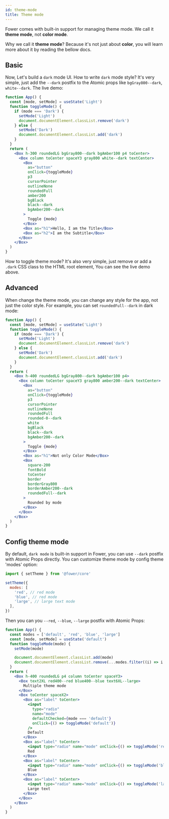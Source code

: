 ```yaml
---
id: theme-mode
title: Theme mode
---
```



Fower comes with built-in support for managing theme mode. We call it **theme mode**, not **color mode**.

Why we call it **theme mode**? Because it's not just about **color**, you will learn more about it by reading the bellow docs.

## Basic

Now, Let's build a `dark` mode UI. How to write `dark` mode style? It's very simple, just add the `--dark` postfix to the Atomic props like `bgGray800--dark`, `white--dark`. The live demo:

```jsx live
function App() {
  const [mode, setMode] = useState('Light')
  function toggleMode() {
    if (mode === 'Dark') {
      setMode('Light')
      document.documentElement.classList.remove('dark')
    } else {
      setMode('Dark')
      document.documentElement.classList.add('dark')
    }
  }
  return (
    <Box h-300 roundedLG bgGray800--dark bgAmber100 p4 toCenter>
      <Box column toCenter spaceY3 gray800 white--dark textCenter>
        <Box
          as="button"
          onClick={toggleMode}
          p3
          cursorPointer
          outlineNone
          roundedFull
          amber200
          bgBlack
          black--dark
          bgAmber200--dark
        >
          Toggle {mode}
        </Box>
        <Box as="h1">Hello, I am the Title</Box>
        <Box as="h2">I am the Subtitle</Box>
      </Box>
    </Box>
  )
}
```

How to toggle theme mode? It's also very simple, just remove or add a `.dark` CSS class to the HTML root element, You can see the live demo above.

## Advanced

When change the theme mode, you can change any style for the app, not just the color style. For example, you can set `roundedFull--dark` in dark mode:

```jsx live
function App() {
  const [mode, setMode] = useState('Light')
  function toggleMode() {
    if (mode === 'Dark') {
      setMode('Light')
      document.documentElement.classList.remove('dark')
    } else {
      setMode('Dark')
      document.documentElement.classList.add('dark')
    }
  }
  return (
    <Box h-400 roundedLG bgGray800--dark bgAmber100 p4>
      <Box column toCenter spaceY3 gray800 amber200--dark textCenter>
        <Box
          as="button"
          onClick={toggleMode}
          p3
          cursorPointer
          outlineNone
          roundedFull
          rounded-0--dark
          white
          bgBlack
          black--dark
          bgAmber200--dark
        >
          Toggle {mode}
        </Box>
        <Box as="h1">Not only Color Mode</Box>
        <Box
          square-200
          fontBold
          toCenter
          border
          borderGray800
          borderAmber200--dark
          roundedFull--dark
        >
          Rounded by mode
        </Box>
      </Box>
    </Box>
  )
}
```

## Config theme mode

By default, `dark mode` is built-in support in Fower, you can use `--dark` postfix with Atomic Props directly. You can customize theme mode by config theme 'modes' option:

```jsx
import { setTheme } from '@fower/core'

setTheme({
  modes: [
    'red', // red mode
    'blue', // red mode
    'large', // large text mode
  ],
})
```

Then you can you `--red`, `--blue`, `--large` postfix with Atomic Props:

<Modes />

```jsx
function App() {
  const modes = ['default', 'red', 'blue', 'large']
  const [mode, setMode] = useState('default')
  function toggleMode(mode) {
    setMode(mode)

    document.documentElement.classList.add(mode)
    document.documentElement.classList.remove(...modes.filter((i) => i !== mode))
  }
  return (
    <Box h-400 roundedLG p4 column toCenter spaceY3>
      <Box text2XL red400--red blue400--blue text6XL--large>
        Multiple theme mode
      </Box>
      <Box toCenter spaceX2>
        <Box as="label" toCenter>
          <input
            type="radio"
            name="mode"
            defaultChecked={mode === 'default'}
            onClick={() => toggleMode('default')}
          />
          Default
        </Box>
        <Box as="label" toCenter>
          <input type="radio" name="mode" onClick={() => toggleMode('red')} />
          Red
        </Box>
        <Box as="label" toCenter>
          <input type="radio" name="mode" onClick={() => toggleMode('blue')} />
          Blue
        </Box>
        <Box as="label" toCenter>
          <input type="radio" name="mode" onClick={() => toggleMode('large')} />
          Large text
        </Box>
      </Box>
    </Box>
  )
}
```

